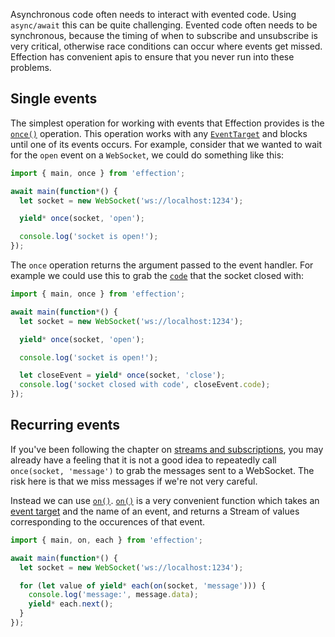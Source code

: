 Asynchronous code often needs to interact with evented code. Using
`async/await` this can be quite challenging. Evented code often needs
to be synchronous, because the timing of when to subscribe and
unsubscribe is very critical, otherwise race conditions can occur
where events get missed. Effection has convenient apis to ensure that you never
run into these problems.

## Single events

The simplest operation for working with events that Effection provides
is the [`once()`][once] operation.  This operation works with any
[`EventTarget`][event-target] and blocks until one of its events
occurs. For example, consider that we wanted to wait for the `open`
event on a `WebSocket`, we could do something like this:

``` javascript
import { main, once } from 'effection';

await main(function*() {
  let socket = new WebSocket('ws://localhost:1234');

  yield* once(socket, 'open');

  console.log('socket is open!');
});
```

The `once` operation returns the argument passed to the event handler. For
example we could use this to grab the [`code`][wscode] that the socket closed
with:

``` javascript
import { main, once } from 'effection';

await main(function*() {
  let socket = new WebSocket('ws://localhost:1234');

  yield* once(socket, 'open');

  console.log('socket is open!');

  let closeEvent = yield* once(socket, 'close');
  console.log('socket closed with code', closeEvent.code);
});
```

## Recurring events

If you've been following the chapter on [streams and
subscriptions](./collections), you may already have a feeling that it
is not a good idea to repeatedly call `once(socket, 'message')` to
grab the messages sent to a WebSocket. The risk here is that we miss
messages if we're not very careful.

Instead we can use [`on()`][on]. [`on()`][on] is a very convenient
function which takes an [event target][event-target] and the name of
an event, and returns a Stream of values corresponding to the occurences of
that event.

``` javascript
import { main, on, each } from 'effection';

await main(function*() {
  let socket = new WebSocket('ws://localhost:1234');

  for (let value of yield* each(on(socket, 'message'))) {
    console.log('message:', message.data);
    yield* each.next();
  }
});
```

[wscode]: https://developer.mozilla.org/en-US/docs/Web/API/CloseEvent
[childprocess]: https://nodejs.org/api/child_process.html#child_process_class_childprocess
[once]: https://deno.land/x/effection/mod.ts?s=once
[on]: https://deno.land/x/effection/mod.ts?s=on
[event-target]: https://developer.mozilla.org/en-US/docs/Web/API/EventTarget
